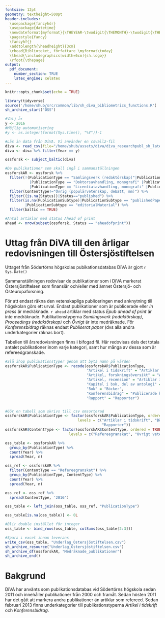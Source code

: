 ```yaml
---
fontsize: 12pt
geometry: textheight=500pt
header-includes: 
  \usepackage{fancyhdr}
  \usepackage{datetime}
  \newdateformat{myformat}{\THEYEAR-\twodigit{\THEMONTH}-\twodigit{\THEDAY}}
  \pagestyle{fancy} 
  \fancyhf{}
  \addtolength{\headheight}{3cm}
  \rhead{Biblioteket, författare \myformat\today} 
  \lhead{\includegraphics[width=6cm]{sh.logo}}
  \rfoot{\thepage}
output:
  pdf_document:
    number_section: TRUE
    latex_engine: xelatex
---
```



```r
knitr::opts_chunk$set(echo = TRUE)

```
```r
library(tidyverse)
source('/home/shub/src/common/lib/sh_diva_bibliometrics_functions.R')
sh_archive_start("ÖSS")

#Välj år
y <- 2016
#Möjlig automatisering
#y <- as.integer(format(Sys.time(), "%Y"))-1

#Läs in data från DiVA. Vi använder en csvall2-fil
diva <- read_csv(file="/home/shub/assets/diva/diva_researchpubl_sh_latest.csv")
diva <- diva %>% filter(Year == y)

ossforsk <- subject_baltic(diva)

#De publikationer som skall ingå i sammanställningen
ossforskAR <- ossforsk %>% 
  filter(!(PublicationType == "Samlingsverk (redaktörskap)"|PublicationType == "Proceedings (redaktörskap)" |PublicationType == "Övrigt"
           |PublicationType == "Doktorsavhandling, monografi" |PublicationType == "Doktorsavhandling, sammanläggning"
           |PublicationType == "Licentiatavhandling, monografi" |PublicationType == "Licentiatavhandling, sammanläggning")) %>%
  filter(ContentType!="Övrig (populärvetenskap, debatt, mm)") %>%
  filter((is.na(Status))|Status=="published") %>%
  filter(is.na(PublicationSubtype)|PublicationSubtype == "publishedPaper" |PublicationSubtype == "meetingAbstract"
         |PublicationSubtype == "editorialMaterial") %>%
  filter(baltic == TRUE)
```
```r
#Antal artiklar med status Ahead of print
ahead <- nrow(subset(ossforsk, Status == "aheadofprint"))
```

# Uttag från DiVA till den årligar redovisningen till Östersjöstiftelsen
Uttaget från Södertörns högskolas pubikationsdatabas DiVA är gjort `r Sys.Date()`

Sammanställningen redovisar de publikationer som i DiVA markerat Östersjöstiftelsen som finansiär och/eller med ämnet Östersjö- och Östeuropaforsning.

För att endast räkna den vetenskapliga publiceringen med anknytning till högskolan görs ett urval.
Endast publikationer som är publicerade eller *In press* är medräknade. `r ahead` artiklar med status *Epub ahead of print* är inte medräknade. Publikationstyperna *Samlingsverk (redaktörskap)*, *Proceedings (redaktörskap)* och *Övrigt* är inte medräknade.
För *Konferensbidrag* räknas endast *Publiserat paper* (dvs alla andra underkategorier räknas bort).

Tabellen till årsredovisningen finns i bifogad fil. Här redovisas dels det totala antalet publikationer inom varje kategori, samt hur många av dessa som är refereedgranskade.
```r
#Slå ihop publikationstyper genom att byta namn på värden
ossforskAR$PublicationType <- recode(ossforskAR$PublicationType, 
                                     "Artikel i tidskrift" = "Artiklar i tidskrift", 
                                     "Artikel, forskningsöversikt" = "Artiklar i tidskrift", 
                                     "Artikel, recension" = "Artiklar i tidskrift", 
                                     "Kapitel i bok, del av antologi" = "Bokkapitel", 
                                     "Bok" = "Böcker", 
                                     "Konferensbidrag" = "Publicerade konferensbidrag", 
                                     "Rapport" = "Rapporter")


#Gör en tabell som skrivs till csv omsorterad
ossforskAR$PublicationType <- factor(ossforskAR$PublicationType, ordered = TRUE, 
                                 levels = c("Artiklar i tidskrift", "Böcker", "Bokkapitel", "Publicerade konferensbidrag", 
                                            "Rapporter")) 
ossforskAR$ContentType <- factor(ossforskAR$ContentType, ordered = TRUE,
                             levels = c("Refereegranskat", "Övrigt vetenskapligt"))

oss_table <- ossforskAR %>%
  group_by(PublicationType) %>% 
  count(Year) %>%
  spread(Year, n)

oss_ref <- ossforskAR %>%
  filter(ContentType == "Refereegranskat") %>%
  group_by(PublicationType, ContentType) %>%
  count(Year) %>%
  spread(Year, n)

oss_ref <- oss_ref %>%
  spread(ContentType, '2016')

oss_table <- left_join(oss_table, oss_ref, "PublicationType")

oss_table[is.na(oss_table)] <- 0L

#Blir double instället för integer
oss_table <- bind_rows(oss_table, colSums(oss_table[2:3]))

```

```r
#Spara i excel innan leverans
write_csv(oss_table, "Underlag_Östersjöstiftelsen.csv")
sh_archive_resource("Underlag_Östersjöstiftelsen.csv")
sh_archive_df(ossforskAR, "Medräknade_publikationer")
sh_archive_end()
```

# Bakgrund
DiVA har använts som publikationsdatabas vid Södertörns högskola sedan 2011 och innehåller publikationer från 2000
och framåt. Sedan hösten 2011 har det gått att markera andra publikationer än artiklar som refereed. Sedan
februari 2013 finns underkategorier till publikationstyperna *Artikel i tidskrift* och *Konferensbidrag*.
